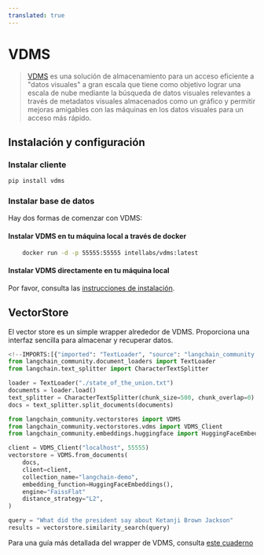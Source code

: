 ```yaml
---
translated: true
---
```


# VDMS

> [VDMS](https://github.com/IntelLabs/vdms/blob/master/README.md) es una solución de almacenamiento para un acceso eficiente a "datos visuales" a gran escala que tiene como objetivo lograr una escala de nube mediante la búsqueda de datos visuales relevantes a través de metadatos visuales almacenados como un gráfico y permitir mejoras amigables con las máquinas en los datos visuales para un acceso más rápido.

## Instalación y configuración

### Instalar cliente

```bash
pip install vdms
```

### Instalar base de datos

Hay dos formas de comenzar con VDMS:

#### Instalar VDMS en tu máquina local a través de docker

```bash
    docker run -d -p 55555:55555 intellabs/vdms:latest
```

#### Instalar VDMS directamente en tu máquina local

Por favor, consulta las [instrucciones de instalación](https://github.com/IntelLabs/vdms/blob/master/INSTALL.md).

## VectorStore

El vector store es un simple wrapper alrededor de VDMS. Proporciona una interfaz sencilla para almacenar y recuperar datos.

```python
<!--IMPORTS:[{"imported": "TextLoader", "source": "langchain_community.document_loaders", "docs": "https://api.python.langchain.com/en/latest/document_loaders/langchain_community.document_loaders.text.TextLoader.html", "title": "VDMS"}, {"imported": "CharacterTextSplitter", "source": "langchain.text_splitter", "docs": "https://api.python.langchain.com/en/latest/character/langchain_text_splitters.character.CharacterTextSplitter.html", "title": "VDMS"}, {"imported": "VDMS", "source": "langchain_community.vectorstores", "docs": "https://api.python.langchain.com/en/latest/vectorstores/langchain_community.vectorstores.vdms.VDMS.html", "title": "VDMS"}, {"imported": "VDMS_Client", "source": "langchain_community.vectorstores.vdms", "docs": "https://api.python.langchain.com/en/latest/vectorstores/langchain_community.vectorstores.vdms.VDMS_Client.html", "title": "VDMS"}, {"imported": "HuggingFaceEmbeddings", "source": "langchain_community.embeddings.huggingface", "docs": "https://api.python.langchain.com/en/latest/embeddings/langchain_community.embeddings.huggingface.HuggingFaceEmbeddings.html", "title": "VDMS"}]-->
from langchain_community.document_loaders import TextLoader
from langchain.text_splitter import CharacterTextSplitter

loader = TextLoader("./state_of_the_union.txt")
documents = loader.load()
text_splitter = CharacterTextSplitter(chunk_size=500, chunk_overlap=0)
docs = text_splitter.split_documents(documents)

from langchain_community.vectorstores import VDMS
from langchain_community.vectorstores.vdms import VDMS_Client
from langchain_community.embeddings.huggingface import HuggingFaceEmbeddings

client = VDMS_Client("localhost", 55555)
vectorstore = VDMS.from_documents(
    docs,
    client=client,
    collection_name="langchain-demo",
    embedding_function=HuggingFaceEmbeddings(),
    engine="FaissFlat"
    distance_strategy="L2",
)

query = "What did the president say about Ketanji Brown Jackson"
results = vectorstore.similarity_search(query)
```

Para una guía más detallada del wrapper de VDMS, consulta [este cuaderno](/docs/integrations/vectorstores/vdms)
